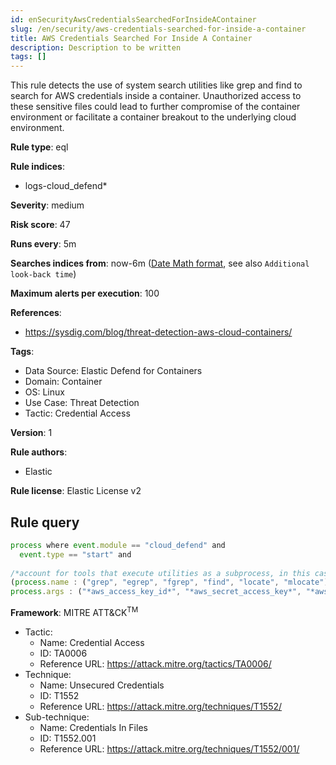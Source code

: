```yaml
---
id: enSecurityAwsCredentialsSearchedForInsideAContainer
slug: /en/security/aws-credentials-searched-for-inside-a-container
title: AWS Credentials Searched For Inside A Container
description: Description to be written
tags: []
---
```


<div id="aws-credentials-searched-for-inside-a-container"></div>

This rule detects the use of system search utilities like grep and find to search for AWS credentials inside a container. Unauthorized access to these sensitive files could lead to further compromise of the container environment or facilitate a container breakout to the underlying cloud environment.

**Rule type**: eql

**Rule indices**: 

* logs-cloud_defend*

**Severity**: medium

**Risk score**: 47

**Runs every**: 5m

**Searches indices from**: now-6m ([Date Math format](((ref))/common-options.html#date-math), see also <DocLink id="enSecurityRulesUiCreate" section="set-the-rules-schedule">`Additional look-back time`</DocLink>)

**Maximum alerts per execution**: 100

**References**: 

* https://sysdig.com/blog/threat-detection-aws-cloud-containers/

**Tags**: 

* Data Source: Elastic Defend for Containers
* Domain: Container
* OS: Linux
* Use Case: Threat Detection
* Tactic: Credential Access

**Version**: 1

**Rule authors**: 

* Elastic

**Rule license**: Elastic License v2

## Rule query

```js
process where event.module == "cloud_defend" and     
  event.type == "start" and
  
/*account for tools that execute utilities as a subprocess, in this case the target utility name will appear as a process arg*/
(process.name : ("grep", "egrep", "fgrep", "find", "locate", "mlocate") or process.args : ("grep", "egrep", "fgrep", "find", "locate", "mlocate")) and 
process.args : ("*aws_access_key_id*", "*aws_secret_access_key*", "*aws_session_token*", "*accesskeyid*", "*secretaccesskey*", "*access_key*", "*.aws/credentials*")

```

**Framework**: MITRE ATT&CK<sup>TM</sup>

* Tactic:
    * Name: Credential Access
    * ID: TA0006
    * Reference URL: https://attack.mitre.org/tactics/TA0006/
* Technique:
    * Name: Unsecured Credentials
    * ID: T1552
    * Reference URL: https://attack.mitre.org/techniques/T1552/
* Sub-technique:
    * Name: Credentials In Files
    * ID: T1552.001
    * Reference URL: https://attack.mitre.org/techniques/T1552/001/

